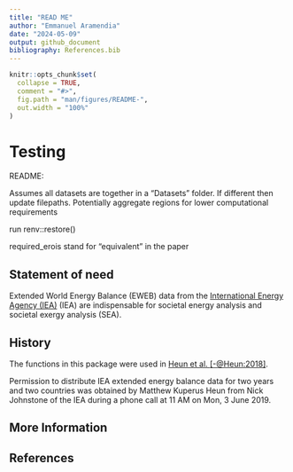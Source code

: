 ```yaml
---
title: "READ ME"
author: "Emmanuel Aramendia"
date: "2024-05-09"
output: github_document
bibliography: References.bib
---
```



```r
knitr::opts_chunk$set(
  collapse = TRUE,
  comment = "#>",
  fig.path = "man/figures/README-",
  out.width = "100%"
)
```


# Testing


README:

Assumes all datasets are together in a "Datasets" folder. If different then update filepaths.
Potentially aggregate regions for lower computational requirements

run renv::restore()

required_erois stand for "equivalent" in the paper



## Statement of need

Extended World Energy Balance (EWEB) data from the
[International Energy Agency (IEA)](http://www.iea.org) (IEA) 
are indispensable for societal energy analysis and
societal exergy analysis (SEA).



## History

The functions in this package were used in 
[Heun et al. [-@Heun:2018]](https://doi.org/10.1016/j.apenergy.2018.05.109).

Permission to distribute IEA extended energy balance data
for two years and two countries was obtained 
by Matthew Kuperus Heun from Nick Johnstone of the IEA
during a phone call at 11 AM on Mon, 3 June 2019.


## More Information



## References
